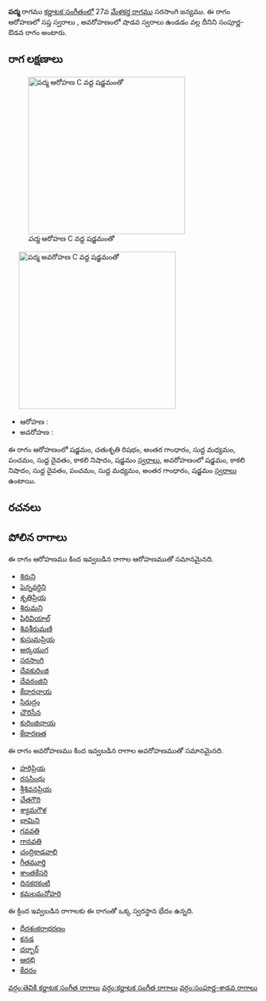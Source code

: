 {{Infobox ragam
	| name          	= పద్మ
	| synonym	    	= 
	| mela          	= 
	| chakra        	= 
	| janaka        	= 
	| type          	= సంపూర్ణ-శాడవ
	| arohanam      	= {{svaraC|S|R2|G3|M1|P|D1|N3|S'}} 
	| avarohanam    	= {{svaraC|S'|N3|D1|P|M1|G3|S}}
	| jeeva         	=
	| chhaya        	=
	| nyasa         	=
	| vishesha      	= 
	| equivalent  		= 
}}
{{కర్ణాటక సంగీత రాగాలు}}
'''పద్మ''' రాగము [[కర్ణాటక సంగీతం]]లో 27వ [[మేళకర్త రాగము]] సరసాంగి జన్యము.  ఈ రాగం ఆరోహణలో సప్త స్వరాలు , అవరోహణంలో షాడవ స్వరాలు ఉండడం వల్ల దీనిని సంపూర్ణ-ఔడవ రాగం అంటారు.


==రాగ లక్షణాలు==
[[Image:padma_ar_kb2wiki.png|thumb|right|316px|''పద్మ'' ఆరోహణ C వద్ద షడ్జమంతో]]
	[[Image:padma_av_kb2wiki.png|thumb|right|316px|''పద్మ'' అవరోహణ C వద్ద షడ్జమంతో]]

* ఆరోహణ : {{svaraC|S|R2|G3|M1|P|D1|N3|S'}} 
* అవరోహణ : {{svaraC|S'|N3|D1|P|M1|G3|S}}

ఈ రాగం ఆరోహణంలో షడ్జమం, చతుశృతి రిషభం, అంతర గాంధారం, సుద్ద మధ్యమం, పంచమం, సుద్ద దైవతం, కాకలి  నిషాదం, షడ్జమం [[స్వరాలు]], అవరోహణంలో షడ్జమం, కాకలి  నిషాదం, సుద్ద దైవతం, పంచమం, సుద్ద మధ్యమం, అంతర గాంధారం, షడ్జమం [[స్వరాలు]] ఉంటాయి.

==రచనలు==



==పోలిన రాగాలు==
ఈ రాగం ఆరోహణము కింద ఇవ్వబడిన రాగాల ఆరోహణముతో సమానమైనది.
* [[శిరుని]]
* [[పెన్నవర్ధిని]]
* [[శృతిప్రియ]]
* [[శిరుమని]]
* [[షిరివియాల్]]
* [[శివశీరుమణి]]
* [[కుసుమప్రియ]]
* [[అర్కయుగ]]
* [[సరసాంగి]]
* [[దేవకురింజి]]
* [[దేవరంజిని]]
* [[కేదారఛాయ]]
* [[సిరుద్రం]]
* [[చౌరిసేన]]
* [[ కురింజిఛాయ]]
* [[కేదారణత]]

ఈ రాగం అవరోహణము కింద ఇవ్వబడిన రాగాల అవరోహణముతో సమానమైనది.
* [[హరిప్రియ]]
* [[రససింధు]]
* [[శ్రీశివనప్రియ]]
* [[చేతగౌరి]]
* [[శ్యామగౌళ]]
* [[భామిని]]
* [[ గవవతి]]
* [[గానవతి]]
* [[చంద్రికాడవాలి]]
* [[గీతమూర్తి]]
* [[శాంతకేసరి]]
* [[దినకరకంటి]]
* [[కమలమనోహరి]]

ఈ క్రింద ఇవ్వబడిన రాగాలకు ఈ రాగంతో ఒక్క స్వరస్థాన భేదం ఉన్నది.
* [[ధీరశంకరాభరణం]]
* [[కనడ]]
* [[దర్బార్]]
* [[ఆరభి]]
* [[కేదరం]]



[[వర్గం:తెవికి కర్ణాటక సంగీత రాగాలు]]
[[వర్గం:కర్ణాటక సంగీత రాగాలు]]
[[వర్గం:సంపూర్ణ-శాడవ రాగాలు]]